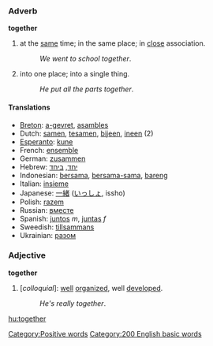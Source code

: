 ===Adverb===
'''together'''

#at the [[same]] time; in the same place; in [[close]] association.
#:''We went to school together''.
#into one place; into a single thing.
#:''He put all the parts together''.

==== Translations ====
*[[Breton]]: [[a-gevret]], [[asambles]]
*Dutch: [[samen]], [[tesamen]], [[bijeen]], [[ineen]] (2)
*[[Esperanto]]: [[kune]]
*French: [[ensemble]]
*German: [[zusammen]]
*Hebrew: [[יחד]], [[ביחד]]
*Indonesian: [[sama|bersama]], [[sama|bersama-sama]], [[bareng]]
*Italian: [[insieme]]
*Japanese: [[一緒]] ([[いっしょ]], issho)
*Polish: [[razem]]
*Russian: [[вместе]]
*Spanish: [[juntos]] ''m'', [[juntas]] ''f''
*Sweedish: [[tillsammans]]
*Ukrainian: [[разом]]

===Adjective===
'''together'''

#[''colloquial'']: [[well]] [[organize]]d, well [[develop]]ed.
#:''He's really together''.
[[Category:Positive words]]
[[Category:200 English basic words]]

[[hu:together]]